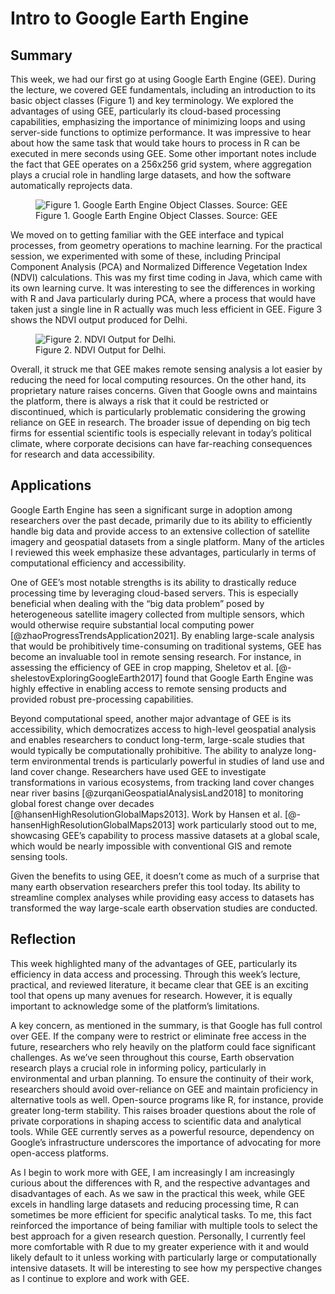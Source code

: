 # Intro to Google Earth Engine

## Summary

This week, we had our first go at using Google Earth Engine (GEE). During the lecture, we covered GEE fundamentals, including an introduction to its basic object classes (Figure 1) and key terminology. We explored the advantages of using GEE, particularly its cloud-based processing capabilities, emphasizing the importance of minimizing loops and using server-side functions to optimize performance. It was impressive to hear about how the same task that would take hours to process in R can be executed in mere seconds using GEE. Some other important notes include the fact that GEE operates on a 256x256 grid system, where aggregation plays a crucial role in handling large datasets, and how the software automatically reprojects data.

![Figure 1. Google Earth Engine Object Classes. Source: GEE](images/objectsGEE.png)

We moved on to getting familiar with the GEE interface and typical processes, from geometry operations to machine learning. For the practical session, we experimented with some of these, including Principal Component Analysis (PCA) and Normalized Difference Vegetation Index (NDVI) calculations. This was my first time coding in Java, which came with its own learning curve. It was interesting to see the differences in working with R and Java particularly during PCA, where a process that would have taken just a single line in R actually was much less efficient in GEE. Figure 3 shows the NDVI output produced for Delhi.

![Figure 2. NDVI Output for Delhi.](images/delhi.png)

Overall, it struck me that GEE makes remote sensing analysis a lot easier by reducing the need for local computing resources. On the other hand, its proprietary nature raises concerns. Given that Google owns and maintains the platform, there is always a risk that it could be restricted or discontinued, which is particularly problematic considering the growing reliance on GEE in research. The broader issue of depending on big tech firms for essential scientific tools is especially relevant in today’s political climate, where corporate decisions can have far-reaching consequences for research and data accessibility.

## Applications

Google Earth Engine has seen a significant surge in adoption among researchers over the past decade, primarily due to its ability to efficiently handle big data and provide access to an extensive collection of satellite imagery and geospatial datasets from a single platform. Many of the articles I reviewed this week emphasize these advantages, particularly in terms of computational efficiency and accessibility.

One of GEE’s most notable strengths is its ability to drastically reduce processing time by leveraging cloud-based servers. This is especially beneficial when dealing with the “big data problem” posed by heterogeneous satellite imagery collected from multiple sensors, which would otherwise require substantial local computing power [@zhaoProgressTrendsApplication2021]. By enabling large-scale analysis that would be prohibitively time-consuming on traditional systems, GEE has become an invaluable tool in remote sensing research. For instance, in assessing the efficiency of GEE in crop mapping, Sheletov et al. \[\@-shelestovExploringGoogleEarth2017\] found that Google Earth Engine was highly effective in enabling access to remote sensing products and provided robust pre-processing capabilities.

Beyond computational speed, another major advantage of GEE is its accessibility, which democratizes access to high-level geospatial analysis and enables researchers to conduct long-term, large-scale studies that would typically be computationally prohibitive. The ability to analyze long-term environmental trends is particularly powerful in studies of land use and land cover change. Researchers have used GEE to investigate transformations in various ecosystems, from tracking land cover changes near river basins [@zurqaniGeospatialAnalysisLand2018] to monitoring global forest change over decades [@hansenHighResolutionGlobalMaps2013]. Work by Hansen et al. \[\@-hansenHighResolutionGlobalMaps2013\] work particularly stood out to me, showcasing GEE’s capability to process massive datasets at a global scale, which would be nearly impossible with conventional GIS and remote sensing tools.

Given the benefits to using GEE, it doesn’t come as much of a surprise that many earth observation researchers prefer this tool today. Its ability to streamline complex analyses while providing easy access to datasets has transformed the way large-scale earth observation studies are conducted.

## Reflection

This week highlighted many of the advantages of GEE, particularly its efficiency in data access and processing. Through this week’s lecture, practical, and reviewed literature, it became clear that GEE is an exciting tool that opens up many avenues for research. However, it is equally important to acknowledge some of the platform’s limitations.

A key concern, as mentioned in the summary, is that Google has full control over GEE. If the company were to restrict or eliminate free access in the future, researchers who rely heavily on the platform could face significant challenges. As we’ve seen throughout this course, Earth observation research plays a crucial role in informing policy, particularly in environmental and urban planning. To ensure the continuity of their work, researchers should avoid over-reliance on GEE and maintain proficiency in alternative tools as well. Open-source programs like R, for instance, provide greater long-term stability. This raises broader questions about the role of private corporations in shaping access to scientific data and analytical tools. While GEE currently serves as a powerful resource, dependency on Google’s infrastructure underscores the importance of advocating for more open-access platforms.

As I begin to work more with GEE, I am increasingly I am increasingly curious about the differences with R, and the respective advantages and disadvantages of each. As we saw in the practical this week, while GEE excels in handling large datasets and reducing processing time, R can sometimes be more efficient for specific analytical tasks. To me, this fact reinforced the importance of being familiar with multiple tools to select the best approach for a given research question. Personally, I currently feel more comfortable with R due to my greater experience with it and would likely default to it unless working with particularly large or computationally intensive datasets. It will be interesting to see how my perspective changes as I continue to explore and work with GEE.
